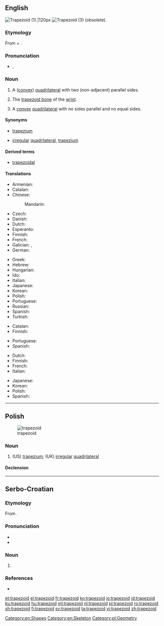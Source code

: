 ==English==
{{wikipedia}}

[[File:Trapezoid2.png|thumb|Trapezoid (1).|120px]]
[[Image:Convex quadrilateral.svg|thumb|Trapezoid (3) (obsolete).]]

===Etymology===
From {{etyl|grc|en}} {{term|τραπέζιον||irregular quadrilateral|lit=a little table|lang=grc}} + {{term|-oid||resembling|lang=en}}.

===Pronunciation===
* {{enPR|tră'pəzoid}}, {{IPA|/ˈtɹæpəzɔɪd/|lang=en}}

===Noun===
{{en-noun}}

# {{context|geometry|lang=en}} A ([[convex]]) [[quadrilateral]] with two (non-adjacent) parallel sides.
# {{context|anatomy|lang=en}} The [[trapezoid bone]] of the [[wrist]].
# {{context|geometry|British|obsolete|lang=en}} A [[convex]] [[quadrilateral]] with no sides parallel and no equal sides.

====Synonyms====
* {{sense|geometry|convex quadrilateral with two non-adjacent parallel sides}} {{qualifier|British}} [[trapezium]]
* {{sense|geometry|(obsolete) convex quadrilateral with no parallel sides}} [[irregular]] [[quadrilateral]], {{qualifier|US}} [[trapezium]]

====Derived terms====
* [[trapezoidal]]

====Translations====
{{trans-top|quadrilateral with two sides parallel}}
* Armenian: {{t+|hy|սեղան|tr=seġan}}
* Catalan: {{t|ca|trapezi|m}}
* Chinese:
*: Mandarin: {{t+check|cmn|梯形|tr=tīxíng|sc=Hani}}
* Czech: {{t+|cs|lichoběžník|m}}
* Danish: {{t|da|trapez|n}}
* Dutch: {{t+|nl|trapezium|n}}
* Esperanto: {{t|eo|trapezo}}
* Finnish: {{t+|fi|puolisuunnikas}}
* French: {{t+|fr|trapèze|m}}
* Galician: {{t+|gl|trapecio|m}}, {{t+|gl|trapezoide|m}}
* German: {{t+|de|Trapez|n}}
{{trans-mid}}
* Greek: {{t+|el|τραπέζιο|n|tr=trapezio|sc=Grek}}
* Hebrew: {{t+|he|טרפז|m|tr=trapéz}}
* Hungarian: {{t+|hu|trapéz}}
* Ido: {{t+|io|trapezo}}
* Italian: {{t+|it|trapezio|m}}
* Japanese: {{t|ja|台形|tr=だいけい, daikei}}
* Korean: {{t|ko|사다리꼴|tr=sadariggol}}
* Polish: {{t+|pl|trapez|m}}
* Portuguese: {{t+|pt|trapézio|m}}
* Russian: {{t+|ru|трапеция|f|tr=trapétsija}}
* Spanish: {{t+|es|trapecio|m}}
* Turkish: {{t+|tr|yamuk}}
{{trans-bottom}}

{{trans-top|trapezoid bone}}
* Catalan: {{t|ca|trapezoide|m}}
* Finnish: {{t|fi|iso monikulmaluu}}
{{trans-mid}}
* Portuguese: {{t|pt|trapezoide|m}}
* Spanish: {{t+|es|trapezoide|m}}
{{trans-bottom}}

{{trans-top|quadrilateral with no sides parallel}}
* Dutch: {{t+|nl|vierhoek|n}}
* Finnish: {{t+|fi|nelikulmio}}
* French: {{t+|fr|trapézoïde|m}}
* Italian: {{t|it|trapezoide|m}}
{{trans-mid}}
* Japanese: {{t|ja|不等辺四辺形|tr=ふとうへんしへんけい, futōhenshihenkei}}
* Korean: {{t|ko|부등변사변형|tr=budeungsabyeonhyeong}}
* Polish: {{t+|pl|trapezoid|m}}
* Spanish: {{t+|es|trapezoide|m}}
{{trans-bottom}}

[[Category:en:Shapes]]
[[Category:en:Skeleton]]

----

==Polish==
[[Image:Convex quadrilateral.svg|thumb|trapezoid]]

===Noun===
{{pl-noun|m}}

# (US) [[trapezium]]; (UK) [[irregular]] [[quadrilateral]]

====Declension====
{{pl-decl-noun
|trapezoid|trapezoidy
|trapezoidu|trapezoidów
|trapezoidowi|trapezoidom
|trapezoid|trapezoidy
|trapezoidem|trapezoidami
|trapezoidzie|trapezoidach
|trapezoidzie|trapezoidy
}}

[[Category:pl:Geometry]]

----

==Serbo-Croatian==

===Etymology===
From {{etyl|NL.|sh}} {{term|trapezoides|lang=la}}.

===Pronunciation===
* {{IPA|/trapezǒiːd/|lang=sh}}
* {{hyphenation|tra|pe|zo|id|lang=sh}}

===Noun===
{{sh-noun|g=m|head=trapezòīd|r|трапезоид|трапезо̀ӣд}}

# {{l|en|trapezium}}

===References===
* {{R:sh:HJP|f19kXxF9}}

[[et:trapezoid]]
[[el:trapezoid]]
[[fr:trapezoid]]
[[ko:trapezoid]]
[[io:trapezoid]]
[[id:trapezoid]]
[[ku:trapezoid]]
[[hu:trapezoid]]
[[ml:trapezoid]]
[[nl:trapezoid]]
[[pl:trapezoid]]
[[ro:trapezoid]]
[[sh:trapezoid]]
[[fi:trapezoid]]
[[sv:trapezoid]]
[[ta:trapezoid]]
[[vi:trapezoid]]
[[zh:trapezoid]]